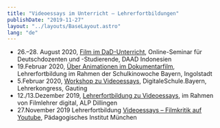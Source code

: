 ```yaml
---
title: "Videoessays im Unterricht — Lehrerfortbildungen"
publishDate: "2019-11-27"
layout: "../layouts/BaseLayout.astro"
lang: "de"
---
```


- 26.–28. August 2020, [Film im DaD-Unterricht](/filmvermittlung/film-im-daf-unterricht/), Online-Seminar für Deutschdozenten und -Studierende, DAAD Indonesien
- 19.Februar 2020, [Über Animationen im Dokumentarfilm](/filmvermittlung/animationen-im-dokumentarfilm/), Lehrerfortbildung im Rahmen der Schulkinowoche Bayern, Ingolstadt
- 5.Februar 2020, [Workshop zu Videoessays](/filmvermittlung/videoessays-im-unterricht/), DigitaleSchule.Bayern, Lehrerkongress, Gauting
- 12./13.Dezember 2019, [Lehrerfortbildung zu Videoessays](/filmvermittlung/lerntheken-zu-videoessays/), im Rahmen von Filmlehrer digital, ALP Dillingen
- 27.November 2019 Lehrerfortbildung [Videoessays – Filmkritik auf Youtube](/filmvermittlung/lerntheken-zu-videoessays/), Pädagogisches Institut München
